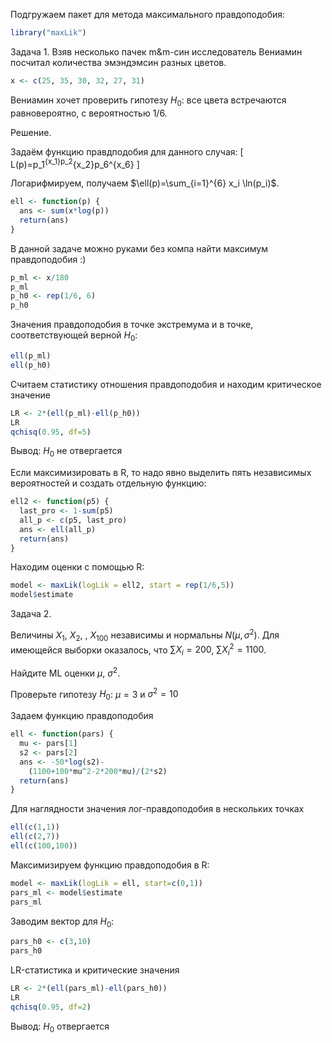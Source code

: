 Подгружаем пакет для метода максимального правдоподобия:
```r
library("maxLik")
```


Задача 1. Взяв несколько пачек m&m-син исследователь Вениамин посчитал количества эмэндэмсин разных цветов. 
```r
x <- c(25, 35, 30, 32, 27, 31)
```

Вениамин хочет проверить гипотезу $H_0$: все цвета встречаются равновероятно, с вероятностью $1/6$.

Решение. 

Задаём функцию правдподобия для данного случая:
\[
L(p)=p_1^{x_1}\cdot p_2^{x_2}\cdot \ldots \cdot p_6^{x_6}
\]

Логарифмируем, получаем $\ell(p)=\sum_{i=1}^{6} x_i \ln(p_i)$.

```r
ell <- function(p) {
  ans <- sum(x*log(p))
  return(ans)
}
```

В данной задаче можно руками без компа найти максимум правдоподобия :)

```r
p_ml <- x/180
p_ml
p_h0 <- rep(1/6, 6)
p_h0
```

Значения правдоподобия в точке экстремума и в точке, соответствующей верной $H_0$:

```r
ell(p_ml)
ell(p_h0)
```

Считаем статистику отношения правдоподобия и находим критическое значение
```r
LR <- 2*(ell(p_ml)-ell(p_h0))
LR
qchisq(0.95, df=5)
```

Вывод: $H_0$ не отвергается

Если максимизировать в R, то надо явно выделить пять независимых вероятностей и создать отдельную функцию:
```r
ell2 <- function(p5) {
  last_pro <- 1-sum(p5)
  all_p <- c(p5, last_pro)
  ans <- ell(all_p)
  return(ans)
}
```

Находим оценки с помощью R:
```r
model <- maxLik(logLik = ell2, start = rep(1/6,5))
model$estimate
```


Задача 2. 

Величины $X_1$, $X_2$, \ldots, $X_{100}$ независимы и нормальны $N(\mu, \sigma^2)$. Для имеющейся выборки оказалось, что $\sum X_i=200$, $\sum X_i^2=1100$. 

Найдите ML оценки $\mu$, $\sigma^2$.

Проверьте гипотезу $H_0$: $\mu=3$ и $\sigma^2=10$

Задаем функцию правдоподобия
```r
ell <- function(pars) {
  mu <- pars[1]
  s2 <- pars[2]
  ans <- -50*log(s2)-
    (1100+100*mu^2-2*200*mu)/(2*s2)
  return(ans)
}
```

Для наглядности значения лог-правдоподобия в нескольких точках
```r
ell(c(1,1))
ell(c(2,7))
ell(c(100,100))
```


Максимизируем функцию правдоподобия в R:
```r
model <- maxLik(logLik = ell, start=c(0,1))
pars_ml <- model$estimate
pars_ml
```

Заводим вектор для $H_0$:
```r
pars_h0 <- c(3,10)
pars_h0
```



LR-статистика и критические значения
```r
LR <- 2*(ell(pars_ml)-ell(pars_h0))
LR
qchisq(0.95, df=2)
```

Вывод: $H_0$ отвергается



